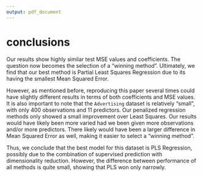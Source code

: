 ```yaml
---
output: pdf_document
---
```


# conclusions

Our results show highly similar test MSE values and coefficients. The question now becomes the selection of a "winning method". Ultimately, we find that our best method is Partial Least Squares Regression due to its having the smallest Mean Squared Error.

However, as mentioned before, reproducing this paper several times could have slightly different results in terms of both coefficients and MSE values. It is also important to note that the `Advertising` dataset is relatively "small", with only 400 observations and 11 predictors. Our penalized regression methods only showed a small improvement over Least Squares. Our results would have likely been more varied had we been given more observations and/or more predictors. There likely would have been a larger difference in Mean Squared Error as well, making it easier to select a "winning method". 

Thus, we conclude that the best model for this dataset is PLS Regression, possibly due to the combination of supervised prediction with dimensionality reduction. However, the difference between performance of all methods is quite small, showing that PLS won only narrowly.